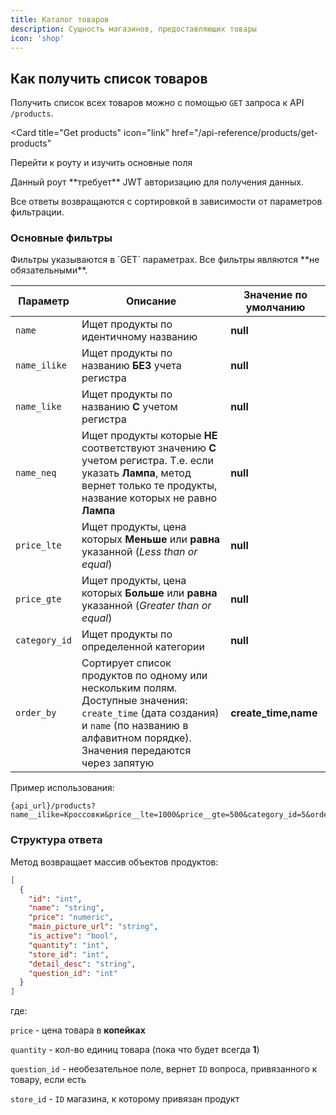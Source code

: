```yaml
---
title: Каталог товаров
description: Сущность магазинов, предоставляющих товары
icon: 'shop'
---
```

## Как получить список товаров

Получить список всех товаров можно с помощью `GET` запроса к API `/products`.

<Card
  title="Get products"
  icon="link"
  href="/api-reference/products/get-products"
>
  Перейти к роуту и изучить основные поля
</Card>

<Note>
  Данный роут **требует** JWT авторизацию для получения данных.
  
  Все ответы возвращаются с сортировкой в зависимости от параметров фильтрации.
</Note>

### Основные фильтры

<Note>
  Фильтры указываются в `GET` параметрах. Все фильтры являются **не обязательными**.
</Note>

| Параметр | Описание                              | Значение по умолчанию
| -------- | ------------------------------------- | ------------ |
| `name`     | Ищет продукты по идентичному названию                     | **null** |
| `name_ilike`      | Ищет продукты по названию **БЕЗ** учета регистра                         | **null** |
| `name_like`      | Ищет продукты по названию **С** учетом регистра                         | **null** |
| `name_neq`   | Ищет продукты которые **НЕ** соответствуют значению **С** учетом регистра. Т.е. если указать **Лампа**, метод вернет только те продукты, название которых не равно **Лампа** | **null** |
| `price_lte`   | Ищет продукты, цена которых **Меньше** или **равна** указанной (*Less than or equal*) | **null** |
| `price_gte`   | Ищет продукты, цена которых **Больше** или **равна** указанной (*Greater than or equal*) | **null** |
| `category_id`   | Ищет продукты по определенной категории | **null** |
| `order_by`   | Сортирует список продуктов по одному или нескольким полям. Доступные значения: `create_time` (дата создания) и `name` (по названию в алфавитном порядке). Значения передаются через запятую | **create_time,name** |

Пример использования:

```
{api_url}/products?name__ilike=Кроссовки&price__lte=1000&price__gte=500&category_id=5&order_by=create_time,name
```

### Структура ответа

Метод возвращает массив объектов продуктов:
```json
[
  {
    "id": "int",
    "name": "string",
    "price": "numeric",
    "main_picture_url": "string",
    "is_active": "bool",
    "quantity": "int",
    "store_id": "int",
    "detail_desc": "string",
    "question_id": "int"
  }
]
```

где:

`price` - цена товара в **копейках**

`quantity` - кол-во единиц товара (пока что будет всегда **1**)

`question_id` - необезательное поле, вернет `ID` вопроса, привязанного к товару, если есть

`store_id` - `ID` магазина, к которому привязан продукт